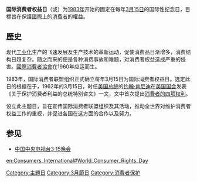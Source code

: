 {{unreferenced|time=2019-01-12T12:31:53+00:00}}{{Infobox organization
| logo   = CI Full Name Logo Strapline RBG.jpg
| logo_size = 210px
| type   = Charity No. 1122155
| key_people        =
| footnotes         =
| name   = Consumers International
| founded_date      = {{Start date|df=yes|1960}}
| founder           =
| location          = 英國[[倫敦|倫敦]]
| origins           = International Organisation of Consumers Unions
| area_served       =
| product           =
| focus             = 消費者保護
| method            =
| revenue           =
| endowment         =
| num_volunteers    =
| num_employees     =
| num_members       = 250
| subsid            =
| owner             =
| Non-profit_slogan = The Global Voice for Consumers
| homepage          = {{URL|http://www.consumersinternational.org/}}
| dissolved         =
}}
'''国际消费者权益日'''（{{lang-en|'''World Consumer Rights Day'''}}或{{lang|en|'''International Day for Protecting Consumers' Rights'''}}）为[[1983年|1983年]]开始的固定在每年[[3月15日|3月15日]]的国际性纪念日，目標旨在保護[[國際|國際]]上的[[消费者_(经济)|消費者]]的權益。

== 歷史 ==
现代[[工业化|工业化]]生产的飞速发展及生产技术的革新运动，促使消费品日渐增多，消费结构日趋复杂。随之而来的便是各种消费事故和难题，对消费者权益造成严重的侵害。[[國際消費者協會|國際消費者協會]]在1960年应运而生。

1983年，国际消费者联盟组织正式确立每年3月15日为国际消费者权益日。选定此日的根据在于，1962年的3月15日，时任[[美国总统|美国总统]]的[[约翰·肯尼迪|约翰·肯尼迪]]在[[美国国会|美国国会]]发表《关于保护消费者利益的总统特别咨文》一文，文中首次提出[[消费者的四项权利|消费者的四项权利]]。

设立此主题日，旨在宣传国际消费者联盟组织及其活动，推动全世界对维护消费者权益工作的重视，并促进各国在这方面的合作以及努力。

==参见==
*[[中国中央电视台3·15晚会|中国中央电视台3·15晚会]]

{{節日小作品}}

[[Category:主題日|Category:主題日]]
[[Category:3月節日|Category:3月節日]]
[[Category:消费者保护|Category:消费者保护]]
[[en:Consumers_International#World_Consumer_Rights_Day|en:Consumers_International#World_Consumer_Rights_Day]]
